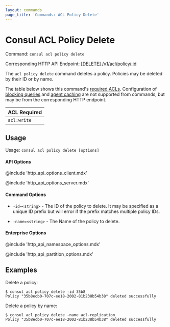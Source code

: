 ```yaml
---
layout: commands
page_title: 'Commands: ACL Policy Delete'
---
```


# Consul ACL Policy Delete

Command: `consul acl policy delete`

Corresponding HTTP API Endpoint: [\[DELETE\] /v1/acl/policy/:id](https://www.consul.io/api-docs/acl/policies#delete-a-policy)

The `acl policy delete` command deletes a policy. Policies may be deleted by their ID or by name.

The table below shows this command's [required ACLs](/api#authentication). Configuration of
[blocking queries](/api/features/blocking) and [agent caching](/api/features/caching)
are not supported from commands, but may be from the corresponding HTTP endpoint.

| ACL Required |
| ------------ |
| `acl:write`  |

## Usage

Usage: `consul acl policy delete [options]`

#### API Options

@include 'http_api_options_client.mdx'

@include 'http_api_options_server.mdx'

#### Command Options

- `-id=<string>` - The ID of the policy to delete. It may be specified as a
  unique ID prefix but will error if the prefix matches multiple policy IDs.

- `-name=<string>` - The Name of the policy to delete.

#### Enterprise Options

@include 'http_api_namespace_options.mdx'

@include 'http_api_partition_options.mdx'

## Examples

Delete a policy:

```shell-session
$ consul acl policy delete -id 35b8
Policy "35b8ecb0-707c-ee18-2002-81b238b54b38" deleted successfully
```

Delete a policy by name:

```shell-session
$ consul acl policy delete -name acl-replication
Policy "35b8ecb0-707c-ee18-2002-81b238b54b38" deleted successfully
```

